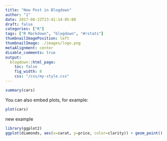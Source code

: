 ```yaml
---
title: "New Post in Blogdown"
author: "1"
date: 2017-08-22T23:41:14-05:00
draft: false
categories: ["R"]
tags: ["R Markdown", "blogdown", "#rstats"]
thumbnailImagePosition: left
thumbnailImage: ./images/logo.png
metaAlignment: center
disable_comments: true
output:
  blogdown::html_page:
    toc: false
    fig_width: 8
    css: "/css/my-style.css"
--- 
```


```r
summary(cars)
```

You can also embed plots, for example:

```r
plot(cars)
```

new example

```r
library(ggplot2)
ggplot(diamonds, aes(x=carat, y=price, color=clarity)) + geom_point()
```

